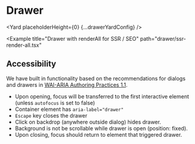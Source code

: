 <!--
Copyright (c) Uber Technologies, Inc.

This source code is licensed under the MIT license found in the
LICENSE file in the root directory of this source tree.
-->





# Drawer

<Yard placeholderHeight={0} {...drawerYardConfig} />

<Example title="Drawer with anchor" path="drawer/anchors.tsx">
  <Anchors />
</Example>

<Example title="Drawer with different size" path="drawer/sizes.tsx">
  <Sizes />
</Example>

<Example
  title="Drawer with renderAll for SSR / SEO"
  path="drawer/ssr-render-all.tsx"
>
  <SSRRenderAll />
</Example>

## Accessibility

We have built in functionality based on the recommendations for dialogs and drawers in [WAI-ARIA Authoring Practices 1.1](https://www.w3.org/TR/wai-aria-practices/#dialog_drawer).

- Upon opening, focus will be transferred to the first interactive element (unless `autofocus` is set to false)
- Container element has `aria-label="drawer"`
- `Escape` key closes the drawer
- Click on backdrop (anywhere outside dialog) hides drawer.
- Background is not be scrollable while drawer is open (position: fixed).
- Upon closing, focus should return to element that triggered drawer.

<Exports
  component={DrawerExports}
  title="Drawer exports"
  path="baseui/drawer"
/>
